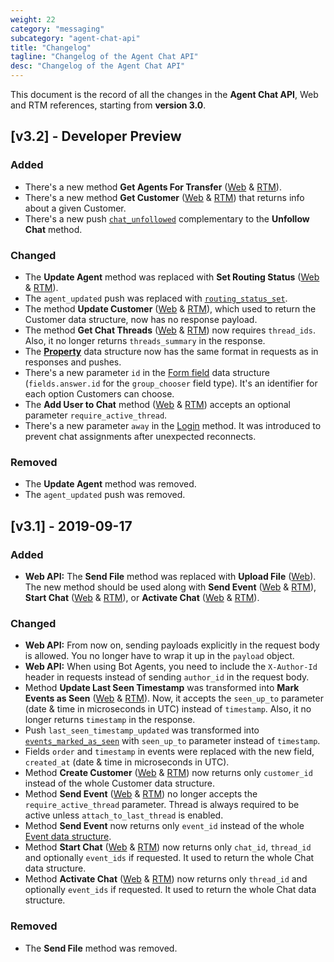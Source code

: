 ```yaml
---
weight: 22
category: "messaging"
subcategory: "agent-chat-api"
title: "Changelog"
tagline: "Changelog of the Agent Chat API"
desc: "Changelog of the Agent Chat API"
---
```


This document is the record of all the changes in the **Agent Chat API**, Web and RTM references, starting from **version 3.0**.

## [v3.2] - Developer Preview

### Added

- There's a new method **Get Agents For Transfer** ([Web](/messaging/agent-chat-api/v3.2/#get-agents-for-transfer) & [RTM](/messaging/agent-chat-api/v3.2/rtm-reference/#get-agents-for-transfer)).
- There's a new method **Get Customer** ([Web](/messaging/agent-chat-api/v3.2/#get-customer) & [RTM](/messaging/agent-chat-api/v3.2/rtm-reference/#get-customer)) that returns info about a given Customer.
- There's a new push [`chat_unfollowed`](/messaging/agent-chat-api/v3.2/rtm-reference/#chat_unfollowed) complementary to the **Unfollow Chat** method.

### Changed

- The **Update Agent** method was replaced with **Set Routing Status** ([Web](/messaging/agent-chat-api/v3.2/#set-routing-status) & [RTM](/messaging/agent-chat-api/v3.2/rtm-reference/#set-routing-status)).
- The `agent_updated` push was replaced with [`routing_status_set`](/messaging/agent-chat-api/v3.2/rtm-reference/#routing_status_set).
- The method **Update Customer** ([Web](/messaging/agent-chat-api/v3.2/#update-customer) & [RTM](/messaging/agent-chat-api/v3.2/rtm-reference/#update-customer)), which used to return the Customer data structure, now has no response payload.
- The method **Get Chat Threads** ([Web](/messaging/agent-chat-api/v3.2/#get-chat-threads) & [RTM](/messaging/agent-chat-api/v3.2/rtm-reference/#get-chat-threads)) now requires `thread_ids`. Also, it no longer returns `threads_summary` in the response.
- The [**Property**](/messaging/agent-chat-api/v3.2/#properties) data structure now has the same format in requests as in responses and pushes.
- There's a new parameter `id` in the [Form field](/messaging/agent-chat-api/v3.2/#form-fields) data structure (`fields.answer.id` for the `group_chooser` field type).  It's an identifier for each option Customers can choose.
- The **Add User to Chat** method ([Web](/messaging/agent-chat-api/v3.2/#add-user-to-chat) & [RTM](/messaging/agent-chat-api/v3.2/rtm-reference/#add-user-to-chat)) accepts an optional parameter `require_active_thread`.
- There's a new parameter `away` in the [Login](/messaging/agent-chat-api/v3.2/rtm-reference/#login) method. It was introduced to prevent chat assignments after unexpected reconnects.

### Removed

- The **Update Agent** method was removed.
- The `agent_updated` push was removed.

## [v3.1] - 2019-09-17

### Added

- **Web API:** The **Send File** method was replaced with **Upload File** ([Web](/messaging/agent-chat-api/#upload-file)). The new method should be used along with **Send Event** ([Web](/messaging/agent-chat-api/#send-event) & [RTM](/messaging/agent-chat-api/rtm-reference/#send-event)), **Start Chat** ([Web](/messaging/agent-chat-api/#start-chat) & [RTM](/messaging/agent-chat-api/rtm-reference/#start-chat)), or **Activate Chat** ([Web](/messaging/agent-chat-api/#activate-chat) & [RTM](/messaging/agent-chat-api/rtm-reference/#activate-chat)).

### Changed

- **Web API:** From now on, sending payloads explicitly in the request body is allowed. You no longer have to wrap it up in the `payload` object.
- **Web API:** When using Bot Agents, you need to include the `X-Author-Id` header in requests instead of sending `author_id` in the request body.
- Method **Update Last Seen Timestamp** was transformed into **Mark Events as Seen** ([Web](/messaging/agent-chat-api/#mark-events-as-seen) & [RTM](/messaging/agent-chat-api/rtm-reference/#mark-events-as-seen)). Now, it accepts the `seen_up_to` parameter (date & time in microseconds in UTC) instead of `timestamp`. Also, it no longer returns `timestamp` in the response.
- Push `last_seen_timestamp_updated` was transformed into [`events_marked_as_seen`](/messaging/agent-chat-api/rtm-reference/#events_marked_as_seen) with `seen_up_to` parameter instead of `timestamp`.
- Fields `order` and `timestamp` in events were replaced with the new field, `created_at` (date & time in microseconds in UTC).
- Method **Create Customer** ([Web](/messaging/agent-chat-api/#create-customer) & [RTM](/messaging/agent-chat-api/rtm-reference/#create-customer)) now returns only `customer_id` instead of the whole Customer data structure.
- Method **Send Event** ([Web](/messaging/agent-chat-api/#send-event) & [RTM](/messaging/agent-chat-api/rtm-reference/#send-event)) no longer accepts the `require_active_thread` parameter. Thread is always required to be active unless `attach_to_last_thread` is enabled.
- Method **Send Event** now returns only `event_id` instead of the whole [Event data structure](/messaging/agent-chat-api/#events).
- Method **Start Chat** ([Web](/messaging/agent-chat-api/#start-chat) & [RTM](/messaging/agent-chat-api/rtm-reference/#start-chat)) now returns only `chat_id`, `thread_id` and optionally `event_ids` if requested. It used to return the whole Chat data structure.
- Method **Activate Chat** ([Web](/messaging/agent-chat-api/#activate-chat) & [RTM](/messaging/agent-chat-api/rtm-reference/#activate-chat)) now returns only `thread_id` and optionally `event_ids` if requested. It used to return the whole Chat data structure.

### Removed

- The **Send File** method was removed.
